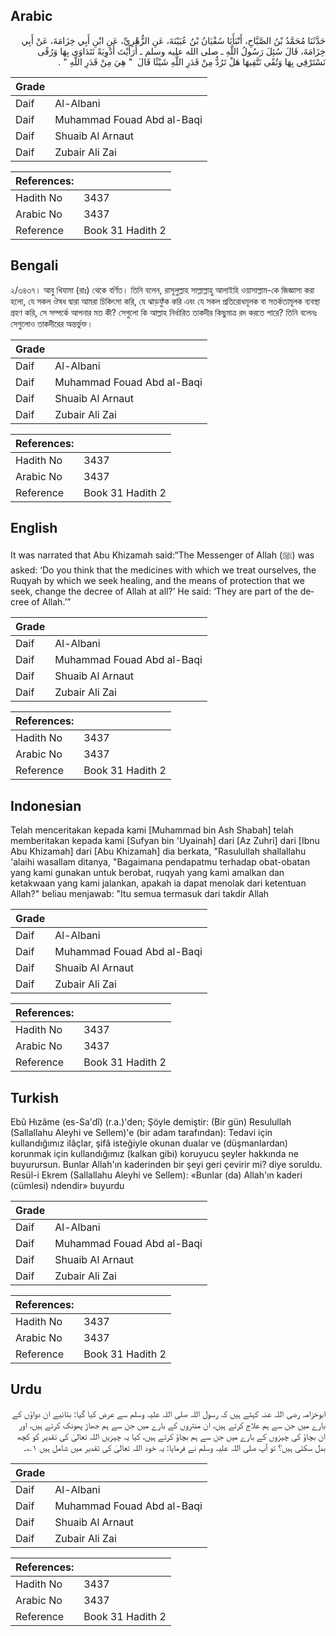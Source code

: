 ## Arabic


<div dir="rtl" lang="ar" style={{fontSize:'larger',backgroundColor:'#f8f9fa',padding:20}}>
حَدَّثَنَا مُحَمَّدُ بْنُ الصَّبَّاحِ، أَنْبَأَنَا سُفْيَانُ بْنُ عُيَيْنَةَ، عَنِ الزُّهْرِيِّ، عَنِ ابْنِ أَبِي خِزَامَةَ، عَنْ أَبِي خِزَامَةَ، قَالَ سُئِلَ رَسُولُ اللَّهِ ـ صلى الله عليه وسلم ـ أَرَأَيْتَ أَدْوِيَةً نَتَدَاوَى بِهَا وَرُقًى نَسْتَرْقِي بِهَا وَتُقًى نَتَّقِيهَا هَلْ تَرُدُّ مِنْ قَدَرِ اللَّهِ شَيْئًا قَالَ ‏ "‏ هِيَ مِنْ قَدَرِ اللَّهِ ‏"‏ ‏.‏
</div>
<div style={{backgroundColor:'#f8f9fa',padding:20, marginBottom: 10}}><table> <thead> <tr> <th>Grade</th> <th></th> </tr> </thead> <tbody> <tr><td>Daif</td><td>Al-Albani</td></tr><tr><td>Daif</td><td>Muhammad Fouad Abd al-Baqi</td></tr><tr><td>Daif</td><td>Shuaib Al Arnaut</td></tr><tr><td>Daif</td><td>Zubair Ali Zai</td></tr></tbody></table><table> <thead> <tr> <th>References:</th> <th></th> </tr> </thead> <tbody><tr><td>Hadith No</td><td>3437</td></tr><tr><td>Arabic No</td><td>3437</td></tr><tr><td>Reference</td><td>Book 31 Hadith 2</td></tr></tbody></table></div>

## Bengali


<div dir="ltr" lang="bn" style={{fontSize:'larger',backgroundColor:'#f8f9fa',padding:20}}>
২/৩৪৩৭। আবু খিযামা (রাঃ) থেকে বর্ণিত। তিনি বলেন, রাসূলুল্লাহ সাল্লাল্লাহু আলাইহি ওয়াসাল্লাম-কে জিজ্ঞাসা করা হলো, যে সকল ঔষধ দ্বারা আমরা চিকিৎসা করি, যে ঝাড়ফুঁক করি এবং যে সকল প্রতিরোধমূলক বা সতর্কতামূলক ব্যবস্থা গ্রহণ করি, সে সম্পর্কে আপনার মত কী? সেগুলো কি আল্লাহ নির্ধারিত তাকদীর কিছুমাত্র রদ করতে পারে? তিনি বলেনঃ সেগুলোও তাকদীরের অন্তর্ভুক্ত।
</div>
<div style={{backgroundColor:'#f8f9fa',padding:20, marginBottom: 10}}><table> <thead> <tr> <th>Grade</th> <th></th> </tr> </thead> <tbody> <tr><td>Daif</td><td>Al-Albani</td></tr><tr><td>Daif</td><td>Muhammad Fouad Abd al-Baqi</td></tr><tr><td>Daif</td><td>Shuaib Al Arnaut</td></tr><tr><td>Daif</td><td>Zubair Ali Zai</td></tr></tbody></table><table> <thead> <tr> <th>References:</th> <th></th> </tr> </thead> <tbody><tr><td>Hadith No</td><td>3437</td></tr><tr><td>Arabic No</td><td>3437</td></tr><tr><td>Reference</td><td>Book 31 Hadith 2</td></tr></tbody></table></div>

## English


<div dir="ltr" lang="en" style={{fontSize:'larger',backgroundColor:'#f8f9fa',padding:20}}>
It was narrated that Abu Khizamah said:“The Messenger of Allah (ﷺ) was asked: ‘Do you think that the medicines with which we treat ourselves, the Ruqyah by which we seek healing, and the means of protection that we seek, change the decree of Allah at all?’ He said: ‘They are part of the decree of Allah.’”
</div>
<div style={{backgroundColor:'#f8f9fa',padding:20, marginBottom: 10}}><table> <thead> <tr> <th>Grade</th> <th></th> </tr> </thead> <tbody> <tr><td>Daif</td><td>Al-Albani</td></tr><tr><td>Daif</td><td>Muhammad Fouad Abd al-Baqi</td></tr><tr><td>Daif</td><td>Shuaib Al Arnaut</td></tr><tr><td>Daif</td><td>Zubair Ali Zai</td></tr></tbody></table><table> <thead> <tr> <th>References:</th> <th></th> </tr> </thead> <tbody><tr><td>Hadith No</td><td>3437</td></tr><tr><td>Arabic No</td><td>3437</td></tr><tr><td>Reference</td><td>Book 31 Hadith 2</td></tr></tbody></table></div>

## Indonesian


<div dir="ltr" lang="id" style={{fontSize:'larger',backgroundColor:'#f8f9fa',padding:20}}>
Telah menceritakan kepada kami [Muhammad bin Ash Shabah] telah memberitakan kepada kami [Sufyan bin 'Uyainah] dari [Az Zuhri] dari [Ibnu Abu Khizamah] dari [Abu Khizamah] dia berkata, "Rasulullah shallallahu 'alaihi wasallam ditanya, "Bagaimana pendapatmu terhadap obat-obatan yang kami gunakan untuk berobat, ruqyah yang kami amalkan dan ketakwaan yang kami jalankan, apakah ia dapat menolak dari ketentuan Allah?" beliau menjawab: "Itu semua termasuk dari takdir Allah
</div>
<div style={{backgroundColor:'#f8f9fa',padding:20, marginBottom: 10}}><table> <thead> <tr> <th>Grade</th> <th></th> </tr> </thead> <tbody> <tr><td>Daif</td><td>Al-Albani</td></tr><tr><td>Daif</td><td>Muhammad Fouad Abd al-Baqi</td></tr><tr><td>Daif</td><td>Shuaib Al Arnaut</td></tr><tr><td>Daif</td><td>Zubair Ali Zai</td></tr></tbody></table><table> <thead> <tr> <th>References:</th> <th></th> </tr> </thead> <tbody><tr><td>Hadith No</td><td>3437</td></tr><tr><td>Arabic No</td><td>3437</td></tr><tr><td>Reference</td><td>Book 31 Hadith 2</td></tr></tbody></table></div>

## Turkish


<div dir="ltr" lang="tr" style={{fontSize:'larger',backgroundColor:'#f8f9fa',padding:20}}>
Ebû Hızâme (es-Sa'dî) (r.a.)'den; Şöyle demiştir: (Bir gün) Resulullah (Sallallahu Aleyhi ve Sellem)'e (bir adam tarafından): Tedavi için kullandığımız ilâçlar, şifâ isteğiyle okunan dualar ve (düşmanlardan) korunmak için kullandığımız (kalkan gibi) koruyucu şeyler hakkında ne buyurursun. Bunlar Allah'ın kaderinden bir şeyi geri çevirir mi? diye soruldu. Resül-i Ekrem (Sallallahu Aleyhi ve Sellem): «Bunlar (da) Allah'ın kaderi (cümlesi) ndendir» buyurdu
</div>
<div style={{backgroundColor:'#f8f9fa',padding:20, marginBottom: 10}}><table> <thead> <tr> <th>Grade</th> <th></th> </tr> </thead> <tbody> <tr><td>Daif</td><td>Al-Albani</td></tr><tr><td>Daif</td><td>Muhammad Fouad Abd al-Baqi</td></tr><tr><td>Daif</td><td>Shuaib Al Arnaut</td></tr><tr><td>Daif</td><td>Zubair Ali Zai</td></tr></tbody></table><table> <thead> <tr> <th>References:</th> <th></th> </tr> </thead> <tbody><tr><td>Hadith No</td><td>3437</td></tr><tr><td>Arabic No</td><td>3437</td></tr><tr><td>Reference</td><td>Book 31 Hadith 2</td></tr></tbody></table></div>

## Urdu


<div dir="rtl" lang="ur" style={{fontSize:'larger',backgroundColor:'#f8f9fa',padding:20}}>
ابوخزامہ رضی اللہ عنہ کہتے ہیں کہ رسول اللہ صلی اللہ علیہ وسلم سے عرض کیا گیا: بتائیے ان دواؤں کے بارے میں جن سے ہم علاج کرتے ہیں، ان منتروں کے بارے میں جن سے ہم جھاڑ پھونک کرتے ہیں، اور ان بچاؤ کی چیزوں کے بارے میں جن سے ہم بچاؤ کرتے ہیں، کیا یہ چیزیں اللہ تعالیٰ کی تقدیر کو کچھ بدل سکتی ہیں؟ تو آپ صلی اللہ علیہ وسلم نے فرمایا: یہ خود اللہ تعالیٰ کی تقدیر میں شامل ہیں ۱؎۔
</div>
<div style={{backgroundColor:'#f8f9fa',padding:20, marginBottom: 10}}><table> <thead> <tr> <th>Grade</th> <th></th> </tr> </thead> <tbody> <tr><td>Daif</td><td>Al-Albani</td></tr><tr><td>Daif</td><td>Muhammad Fouad Abd al-Baqi</td></tr><tr><td>Daif</td><td>Shuaib Al Arnaut</td></tr><tr><td>Daif</td><td>Zubair Ali Zai</td></tr></tbody></table><table> <thead> <tr> <th>References:</th> <th></th> </tr> </thead> <tbody><tr><td>Hadith No</td><td>3437</td></tr><tr><td>Arabic No</td><td>3437</td></tr><tr><td>Reference</td><td>Book 31 Hadith 2</td></tr></tbody></table></div>
